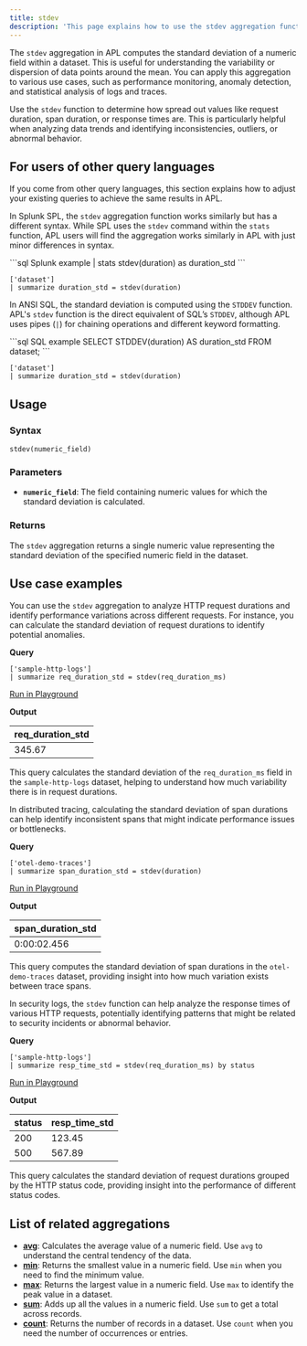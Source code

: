 ```yaml
---
title: stdev
description: 'This page explains how to use the stdev aggregation function in APL.'
---
```


The `stdev` aggregation in APL computes the standard deviation of a numeric field within a dataset. This is useful for understanding the variability or dispersion of data points around the mean. You can apply this aggregation to various use cases, such as performance monitoring, anomaly detection, and statistical analysis of logs and traces.

Use the `stdev` function to determine how spread out values like request duration, span duration, or response times are. This is particularly helpful when analyzing data trends and identifying inconsistencies, outliers, or abnormal behavior.

## For users of other query languages

If you come from other query languages, this section explains how to adjust your existing queries to achieve the same results in APL.

<AccordionGroup>
<Accordion title="Splunk SPL users">

In Splunk SPL, the `stdev` aggregation function works similarly but has a different syntax. While SPL uses the `stdev` command within the `stats` function, APL users will find the aggregation works similarly in APL with just minor differences in syntax.

<CodeGroup>
```sql Splunk example
| stats stdev(duration) as duration_std
```

```kusto APL equivalent
['dataset']
| summarize duration_std = stdev(duration)
```
</CodeGroup>

</Accordion>
<Accordion title="ANSI SQL users">

In ANSI SQL, the standard deviation is computed using the `STDDEV` function. APL's `stdev` function is the direct equivalent of SQL’s `STDDEV`, although APL uses pipes (`|`) for chaining operations and different keyword formatting.

<CodeGroup>
```sql SQL example
SELECT STDDEV(duration) AS duration_std FROM dataset;
```

```kusto APL equivalent
['dataset']
| summarize duration_std = stdev(duration)
```
</CodeGroup>

</Accordion>
</AccordionGroup>

## Usage

### Syntax

```kusto
stdev(numeric_field)
```

### Parameters

- **`numeric_field`**: The field containing numeric values for which the standard deviation is calculated.

### Returns

The `stdev` aggregation returns a single numeric value representing the standard deviation of the specified numeric field in the dataset.

## Use case examples

<Tabs>
<Tab title="Log analysis">

You can use the `stdev` aggregation to analyze HTTP request durations and identify performance variations across different requests. For instance, you can calculate the standard deviation of request durations to identify potential anomalies.

**Query**

```kusto
['sample-http-logs']
| summarize req_duration_std = stdev(req_duration_ms)
```

[Run in Playground](https://play.axiom.co/axiom-play-qf1k/explorer?initForm=%7B%22apl%22%3A%22%5B'sample-http-logs'%5D%20%7C%20summarize%20req_duration_std%20%3D%20stdev(req_duration_ms)%22%7D)

**Output**

| req_duration_std |
|------------------|
| 345.67           |

This query calculates the standard deviation of the `req_duration_ms` field in the `sample-http-logs` dataset, helping to understand how much variability there is in request durations.

</Tab>
<Tab title="OpenTelemetry traces">

In distributed tracing, calculating the standard deviation of span durations can help identify inconsistent spans that might indicate performance issues or bottlenecks.

**Query**

```kusto
['otel-demo-traces']
| summarize span_duration_std = stdev(duration)
```

[Run in Playground](https://play.axiom.co/axiom-play-qf1k/explorer?initForm=%7B%22apl%22%3A%22%5B'otel-demo-traces'%5D%20%7C%20summarize%20span_duration_std%20%3D%20stdev(duration)%22%7D)

**Output**

| span_duration_std |
|-------------------|
| 0:00:02.456       |

This query computes the standard deviation of span durations in the `otel-demo-traces` dataset, providing insight into how much variation exists between trace spans.

</Tab>
<Tab title="Security logs">

In security logs, the `stdev` function can help analyze the response times of various HTTP requests, potentially identifying patterns that might be related to security incidents or abnormal behavior.

**Query**

```kusto
['sample-http-logs']
| summarize resp_time_std = stdev(req_duration_ms) by status
```

[Run in Playground](https://play.axiom.co/axiom-play-qf1k/explorer?initForm=%7B%22apl%22%3A%22%5B'sample-http-logs'%5D%20%7C%20summarize%20resp_time_std%20%3D%20stdev(req_duration_ms)%20by%20status%22%7D)

**Output**

| status | resp_time_std |
|--------|---------------|
| 200    | 123.45        |
| 500    | 567.89        |

This query calculates the standard deviation of request durations grouped by the HTTP status code, providing insight into the performance of different status codes.

</Tab>
</Tabs>

## List of related aggregations

- [**avg**](/apl/aggregation-function/avg): Calculates the average value of a numeric field. Use `avg` to understand the central tendency of the data.
- [**min**](/apl/aggregation-function/min): Returns the smallest value in a numeric field. Use `min` when you need to find the minimum value.
- [**max**](/apl/aggregation-function/max): Returns the largest value in a numeric field. Use `max` to identify the peak value in a dataset.
- [**sum**](/apl/aggregation-function/sum): Adds up all the values in a numeric field. Use `sum` to get a total across records.
- [**count**](/apl/aggregation-function/count): Returns the number of records in a dataset. Use `count` when you need the number of occurrences or entries.